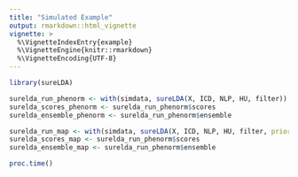 ```yaml
---
title: "Simulated Example"
output: rmarkdown::html_vignette
vignette: >
  %\VignetteIndexEntry{example}
  %\VignetteEngine{knitr::rmarkdown}
  %\VignetteEncoding{UTF-8}
---
```


```r
library(sureLDA)
```

```r
surelda_run_phenorm <- with(simdata, sureLDA(X, ICD, NLP, HU, filter))
surelda_scores_phenorm <- surelda_run_phenorm$scores
surelda_ensemble_phenorm <- surelda_run_phenorm$ensemble
```

```r
surelda_run_map <- with(simdata, sureLDA(X, ICD, NLP, HU, filter, prior = 'MAP'))
surelda_scores_map <- surelda_run_phenorm$scores
surelda_ensemble_map <- surelda_run_phenorm$ensemble
```

```r
proc.time()
```
